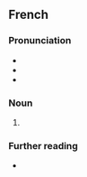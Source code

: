 {{also|Chrétienne}}

==French==

===Pronunciation===
* {{IPA|/kʁetjɛn/|lang=fr}}
* {{rhymes|ɛn|lang=fr}}
* {{homophones|chrétienne|lang=fr}}

===Noun===
{{fr-noun|f|m=chrétien}}

# {{feminine noun of|chrétien|lang=fr}}

===Further reading===
* {{R:TLFi}}